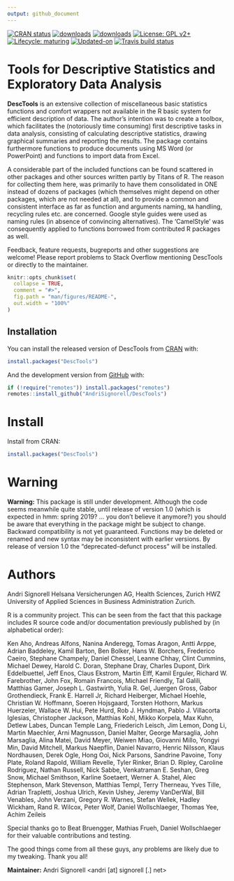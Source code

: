 ```yaml
---
output: github_document
---
```


<!-- README.md is generated from README.Rmd. Please edit that file -->

<!-- badges: start -->
[![CRAN status](https://www.r-pkg.org/badges/version-last-release/DescTools)](https://CRAN.R-project.org/package=DescTools)
[![downloads](https://cranlogs.r-pkg.org/badges/grand-total/DescTools)](https://CRAN.R-project.org/package=DescTools)
[![downloads](http://cranlogs.r-pkg.org/badges/last-week/DescTools)](https://CRAN.R-project.org/package=DescTools)
[![License: GPL v2+](https://img.shields.io/badge/License-GPL%20v2+-blue.svg)](https://www.gnu.org/licenses/old-licenses/gpl-2.0.en.html)
[![Lifecycle: maturing](https://img.shields.io/badge/lifecycle-maturing-blue.svg)](https://www.tidyverse.org/lifecycle/#maturing)
[![Updated-on](https://img.shields.io/badge/Updated%20on-`r gsub('-', '--', Sys.Date())`-yellowgreen.svg)](/commits/master)
[![Travis build status](https://travis-ci.org/forked-packages/DescTools.svg?branch=master)](https://travis-ci.org/forked-packages/DescTools)

<!-- badges: end -->

# Tools for Descriptive Statistics and Exploratory Data Analysis

**DescTools** is an extensive collection of miscellaneous basic statistics functions and comfort wrappers not available in the R basic system for efficient description of data.
The author's intention was to create a toolbox, which facilitates the (notoriously time consuming) first descriptive tasks in data analysis, consisting of calculating descriptive statistics, drawing graphical summaries and reporting the results.
The package contains furthermore functions to produce documents using MS Word (or PowerPoint) and functions to import data from Excel.
 \cr

A considerable part of the included functions can be found scattered in other packages and other sources written partly by Titans of R.
The reason for collecting them here, was primarily to have them consolidated in ONE instead of dozens of packages (which themselves might depend on other packages, which are not needed at all), and to provide a common and consistent interface as far as function and arguments naming, `NA` handling, recycling rules etc. are concerned.
Google style guides were used as naming rules (in absence of convincing alternatives).
The 'CamelStyle' was consequently applied to functions borrowed from contributed R packages as well.
 \cr

Feedback, feature requests, bugreports and other suggestions are welcome! Please report problems to Stack Overflow mentioning DescTools or directly to the maintainer.


```r
knitr::opts_chunk$set(
  collapse = TRUE,
  comment = "#>",
  fig.path = "man/figures/README-",
  out.width = "100%"
)
```



## Installation

You can install the released version of DescTools from [CRAN](https://CRAN.R-project.org) with:

``` r
install.packages("DescTools")
```

And the development version from [GitHub](https://github.com/) with:

``` r
if (!require("remotes")) install.packages("remotes")
remotes::install_github("AndriSignorell/DescTools")
```


# Install

Install from CRAN:
```r
install.packages("DescTools")
```

<!--
# A list of the functions in the package

A grouped list of the functions in the package.


## Operators, calculus, transformations

------------------------------------ --------------------------------------------------------------------------------------
[%()%]                               \tab Between operators determine if a value lies within a range[a,b] 

[%)(%]                               \tab Outside operators: \%)(\%, \%](\%, \%)[\%, \%][\% 

[%nin%]                              \tab "not in" operator 

[%overlaps%]                         \tab Do two collections have common elements? 

[%like%],[%like any%]                \tab Simple operator to search for a specified pattern 

[%^%]                                \tab Powers of matrices 

[Interval]                           \tab The number of days of the overlapping part 
                                     \tab of two date periods 

[AUC]                                \tab Area under the curve 

[Primes]                             \tab Find all primes less than n 

[Factorize]                          \tab Prime factorization of integers 

[Divisors]                           \tab All divisors of an integer 

[GCD]                                \tab Greatest common divisor 

[LCM]                                \tab Least common multiple 

[Permn]                              \tab Determine all possible permutations of a set 

[Fibonacci]                          \tab Generates single Fibonacci numbers or a Fibonacci sequence 

[DigitSum]                           \tab Digit sum of a number 

[Frac]                               \tab Return the fractional part of a numeric value 

[Ndec]                               \tab Count decimal places of a number 

[MaxDigits]                          \tab Maximum used digits for a vector of numbers 

[Prec]                               \tab Precision of a number 

[BoxCox],[BoxCoxInv]                 \tab Box Cox transformation and its inverse transformation 

[BoxCoxLambda]                       \tab Return the optimal lambda for a BoxCox transformation 

[LogSt],[LogStInv]                   \tab Calculate started logarithmic transformation and it's inverse 

[Logit],[LogitInv]                   \tab Generalized logit and inverse logit function 

[LinScale]                           \tab Simple linear scaling of a vector x 

[Winsorize]                          \tab Data cleaning by winsorization 

[Trim]                               \tab Trim data by omitting outlying observations 

[CutQ]                               \tab Cut a numeric variable into quartiles or other quantiles 

[Recode]                             \tab Recode a factor with altered levels 

[Rename]                             \tab Change name(s) of a named object 

[Sort]                               \tab Sort extension for matrices and data.frames 

[SortMixed],[OrderMixed]             \tab Mixed sort order 

[DenseRank]                          \tab Calculate ranks in consecutive order (no ties) 

[PercentRank]                        \tab Calculate the percent rank 

[RoundTo]                            \tab Round to a multiple 

[Large],[Small]                      \tab Returns the kth largest, resp. smallest values 

[HighLow]                            \tab Combines `Large` and `Small`. 

[Rev]                                \tab Reverses the order of rows and/or columns of a matrix or a data.frame 

[Untable]                            \tab Recreates original list based on a n-dimensional frequency table 

[CollapseTable]                      \tab Collapse some rows/columns in a table. 

[Dummy]                              \tab Generate dummy codes for a factor 

[FisherZ],[FisherZInv]               \tab Fisher's z-transformation and its inverse 

[Midx]                               \tab Calculate sequentially the midpoints of the elements of a vector 

[Unwhich]                            \tab Inverse function to[which()], create a logical vector/matrix from indices 

[Vigenere]                           \tab Implements a Vigenere cypher, both encryption and decryption 

[BinTree],[PlotBinTree]              \tab Create and plot a binary tree structure with a given length 
------------------------------------ --------------------------------------------------------------------------------------
  

## Information and manipulation functions

------------------------------------ --------------------------------------------------------------------------------------
[AllDuplicated]                      \tab Find all values involved in ties 

[Closest]                            \tab Return the value in a vector being closest to a given one 

[Coalesce]                           \tab Return the first value in a vector not being `NA` 

[ZeroIfNA],[NAIfZero]                \tab Replace NAs by 0, resp. vice versa 

[Impute]                             \tab Replace NAs by the median or another value 

[LOCF]                               \tab Imputation of datapoints following the "last observation 
                                     \tab carried forward" rule 

[CombN]                              \tab Returns the number of subsets out of a list of elements 

[CombSet]                            \tab Generates all possible subsets out of a list of elements 

[CombPairs]                          \tab Generates all pairs out of one or two sets of elements 

[SampleTwins]                        \tab Create sample using stratifying groups 

[RndPairs]                           \tab Create pairs of correlated random numbers 

[RndWord]                            \tab Produce random combinations of characters 

[IsNumeric]                          \tab Check a vector for being numeric, zero Or a whole number 

[IsWhole]                            \tab Is x a whole number? 

[IsDichotomous]                      \tab Check if x contains exactly 2 values 

[IsOdd]                              \tab Is x even or odd? 

[IsPrime]                            \tab Is x a prime number? 

[IsZero]                             \tab Is numeric(x) == 0, say x < machine.eps? 

[IsEuclid]                           \tab Check if a distance matrix is euclidean 

[Label],[Unit]                       \tab Get or set the `label`, resp. `unit`, attribute of an object 

[Abind]                              \tab Bind matrices to n-dimensional arrays 

[Append]                             \tab Append elements to several classes of objects 

[VecRot],[VecShift]                  \tab Shift the elements of a vector in a circular mode to the right 
                                     \tab or to the left by n characters.  

[Clockwise]                          \tab Transform angles from counter clock into clockwise mode 

[split.formula]                      \tab A formula interface for the base function split 

[reorder.factor]                     \tab Reorder the levels of a factor 

[ToLong],[ToWide]                    \tab Simple reshaping of a vector 

[SetNames]                           \tab Set the names, rownames or columnnames in an object and return it 

[Some]                               \tab Return some randomly chosen elements of an object 

[SplitAt]                            \tab Split a vector into several pieces at given positions 

[SplitPath]                          \tab Split a path string in drive, path, filename 

[Str]                                \tab Compactly display the structure of any R object 

[TextToTable]                        \tab Converts a string to a table 
------------------------------------ --------------------------------------------------------------------------------------
  

## String functions

------------------------------------ --------------------------------------------------------------------------------------
[StrCountW]                          \tab Count the words in a string 

[StrTrim]                            \tab Delete white spaces from a string 

[StrTrunc]                           \tab Truncate string on a given length and add ellipses if it really 
                                     \tab was truncated 

[StrLeft],[StrRight]                 \tab Returns the left/right part or the a string. 

[StrAlign]                           \tab Align strings to the left/right/center or to a given character 

[StrAbbr]                            \tab Abbreviates a string 

[StrCap]                             \tab Capitalize the first letter of a string 

[StrPad]                             \tab Fill a string with defined characters to fit a given length 

[StrRev]                             \tab Reverse a string 

[StrChop]                            \tab Split a string by a fixed number of characters. 

[StrExtract]                         \tab Extract a part of a string, defined as regular expression. 

[StrVal]                             \tab Extract numeric values from a string 

[StrIsNumeric]                       \tab Check whether a string does only contain numeric data 

[StrPos]                             \tab Find position of first occurrence of a string in another one 

[StrDist]                            \tab Compute Levenshtein or Hamming distance between strings 

[FixToTable]                         \tab Create table out of a running text, by using columns of spaces as delimiter 
------------------------------------ --------------------------------------------------------------------------------------
  

## Conversion functions

------------------------------------ --------------------------------------------------------------------------------------
[AscToChar],[CharToAsc]              \tab Converts ASCII codes to characters and vice versa 

[DecToBin],[BinToDec]                \tab Converts numbers from binmode to decimal and vice versa 

[DecToHex],[HexToDec]                \tab Converts numbers from hexmode to decimal and vice versa 

[DecToOct],[OctToDec]                \tab Converts numbers from octmode to decimal and vice versa 

[DegToRad],[RadToDeg]                \tab Convert degrees to radians and vice versa 

[CartToPol],[PolToCart]              \tab Transform cartesian to polar coordinates and vice versa 

[CartToSph],[SphToCart]              \tab Transform cartesian to spherical coordinates and vice versa 

[RomanToInt]                         \tab Convert roman numerals to integers 

[RgbToLong],[LongToRgb]              \tab Convert a rgb color to a long number and vice versa 

[ColToGray],[ColToGrey]              \tab Convert colors to gcrey/grayscale 

[ColToHex],[HexToCol]                \tab Convert a color into hex string 

[HexToRgb]                           \tab Convert a hexnumber to an RGB-color 

[ColToHsv]                           \tab R color to HSV conversion 

[ColToRgb],[RgbToCol]                \tab Color to RGB conversion and back 

[ConvUnit]                           \tab Return the most common unit conversions 

------------------------------------ --------------------------------------------------------------------------------------
  

## Colors

------------------------------------ --------------------------------------------------------------------------------------
[SetAlpha]                           \tab Add transperancy (alpha channel) to a color.  

[ColorLegend]                        \tab Add a color legend to a plot 

[FindColor]                          \tab Get color on a defined color range 

[MixColor]                           \tab Get the mix of two colors 

[TextContrastColor]                  \tab Choose textcolor depending on background color 

[Pal]                                \tab Some custom color palettes 

------------------------------------ --------------------------------------------------------------------------------------
  

## Plots (low level)

------------------------------------ --------------------------------------------------------------------------------------
[Canvas]                             \tab Canvas for geometric plotting 

[Mar]                                \tab Set margins more comfortably.  

[Asp]                                \tab Return aspect ratio of the current plot 

[LineToUser]                         \tab Convert line coordinates to user coordinates 

[lines.loess]                        \tab Add a loess smoother and its CIs to an existing plot 

[lines.lm]                           \tab Add the prediction of linear model and its CIs to a plot 

[lines.smooth.spline]                \tab Add the prediction of a smooth.spline and its CIs to a plot 

[BubbleLegend]                       \tab Add a legend for bubbles to a bubble plot 

[TitleRect]                          \tab Add a main title to a plot surrounded by a rectangular box 

[BarText]                            \tab Add the value labels to a barplot 

[ErrBars]                            \tab Add horizontal or vertical error bars to an existing plot 

[DrawArc],[DrawRegPolygon]           \tab Draw elliptic, circular arc(s) or regular polygon(s) 

[DrawCircle],[DrawEllipse]           \tab Draw a circle, a circle annulus or a sector or an annulus 

[DrawBezier]                         \tab Draw a Bezier curve 

[DrawBand]                           \tab Draw confidence band 

[BoxedText]                          \tab Add text surrounded by a box to a plot 

[Rotate]                             \tab Rotate a geometric structure 

[SpreadOut]                          \tab Spread out a vector of numbers so that there is a minimum 
                                     \tab interval between any two elements. This can be used 
                                     \tab to place textlabels in a plot so that they do not overlap. 

[IdentifyA]                          \tab Helps identifying all the points in a specific area.  

[identify.formula]                   \tab Formula interface for[identify()].  

[PtInPoly]                           \tab Identify all the points within a polygon. 

[ConnLines]                          \tab Calculate and insert connecting lines in a barplot 

[AxisBreak]                          \tab Place a break mark on an axis 

[Shade]                              \tab Produce a shaded curve 

[Stamp]                              \tab Stamp the current plot with Date/Time/Directory or any other expression 
------------------------------------ --------------------------------------------------------------------------------------
  

## Plots (high level) 

------------------------------------ --------------------------------------------------------------------------------------
[PlotACF],[PlotGACF]                 \tab Create a combined plot of a time series including its 
                                     \tab autocorrelation and partial autocorrelation 

[PlotMonth]                          \tab Plot seasonal effects of a univariate time series 

[PlotArea]                           \tab Create an area plot 

[PlotBag]                            \tab Create a two-dimensional boxplot 

[PlotBagPairs]                       \tab Produce pairwise 2-dimensional boxplots (bagplot) 

[PlotBubble]                         \tab Draw a bubble plot 

[PlotCandlestick]                    \tab Plot candlestick chart 

[PlotCirc]                           \tab Create a circular plot 

[PlotCorr]                           \tab Plot a correlation matrix 

[PlotDot]                            \tab Plot a dotchart with confidence intervals 

[PlotFaces]                          \tab Produce a plot of Chernoff faces 

[PlotFdist]                          \tab Frequency distribution plot, combination of histogram, 
                                     \tab boxplot and ecdf.plot 

[PlotMarDens]                        \tab Scatterplot with marginal densities 

[PlotMultiDens]                      \tab Plot multiple density curves 

[PlotPolar]                          \tab Plot values on a circular grid 

[PlotFun]                            \tab Plot mathematical expression or a function 

[PolarGrid]                          \tab Plot a grid in polar coordinates 

[PlotPyramid]                        \tab Pyramid plot (back-back histogram) 

[PlotTreemap]                        \tab Plot of a treemap. 

[PlotVenn]                           \tab Plot a Venn diagram 

[PlotViolin]                         \tab Plot violins instead of boxplots 

[PlotQQ]                             \tab QQ-plot for an optional distribution 

[PlotWeb]                            \tab Create a web plot 

[PlotTernary]                        \tab Create a triangle or ternary plot 

[PlotMiss]                           \tab Plot missing values 

[PlotDev]                            \tab Simple convenience wrapper for producing TIF-Files 

[PlotECDF]                           \tab Plot empirical cumulative distribution function 

[PlotLinesA]                         \tab Plot the columns of one matrix against the columns of another 

[PlotLog]                            \tab Create a plot with logarithmic axis and log grid 

[PlotMosaic]                         \tab Plots a mosaic describing a contingency table in array form 

------------------------------------ --------------------------------------------------------------------------------------
  

## Distributions

------------------------------------ --------------------------------------------------------------------------------------
 _Benf                               \tab Benford distribution, including[qBenf],[dBenf],[rBenf] 

 _ExtrVal                            \tab Extreme value distribution ([dExtrVal]) 

 _Frechet                            \tab Frechet distribution ([dFrechet]) 

 _GenExtrVal                         \tab Generalized Extreme Value Distribution ([dGenExtrVal]) 

 _GenPareto                          \tab Generalized Pareto Distribution ([dGenPareto]) 

 _Gompertz                           \tab Gompertz distribution ([dGompertz]) 

 _Gumbel                             \tab Gumbel distribution ([dGumbel]) 

 _NegWeibull                         \tab Negative Weibull distribution ([dNegWeibull]) 

 _Order                              \tab Distributions of Order Statistics ([dOrder]) 

 _RevGumbel                          \tab Reverse Gumbel distribution ([dRevGumbel]), 

 _RevGumbelExp                       \tab Expontial reverse Gumbel distribution (quantile only) 

 _RevWeibull                         \tab Reverse Weibull distribution ([dRevWeibull]) 
------------------------------------ --------------------------------------------------------------------------------------
  

## Statistics

------------------------------------ --------------------------------------------------------------------------------------
[Freq]                               \tab Univariate frequency table 

[PercTable]                          \tab Bivariate percentage table 

[Margins]                            \tab (Extended) margin tables of a table 

[ExpFreq]                            \tab Expected frequencies of a n-dimensional table 

[Mode]                               \tab Mode, the most frequent value 

[Gmean],[Gsd]                        \tab Geometric mean and geometric standard deviation 

[Hmean]                              \tab Harmonic Mean 

[Median]                             \tab Extended median function supporting weights and ordered factors 

[HuberM],[TukeyBiweight]             \tab Huber M-estimator of location and Tukey's biweight robust mean 

[HodgesLehmann]                      \tab the Hodges-Lehmann estimator 

[HoeffD]                             \tab Hoeffding's D statistic 

[MeanSE]                             \tab Standard error of mean 

[MeanCI],[MedianCI]                  \tab Confidence interval for the mean and median 

[MeanDiffCI]                         \tab Confidence interval for the difference of two means 

[MoveAvg]                            \tab Moving average 

[MeanAD]                             \tab Mean absolute deviation 

[VarCI]                              \tab Confidence interval for the variance 

[CoefVar]                            \tab Coefficient of variation and its confidence interval 

[RobScale]                           \tab Robust data standardization 

[Range]                              \tab (Robust) range 

[BinomCI],[MultinomCI]               \tab Confidence intervals for binomial and multinomial proportions 

[BinomDiffCI]                        \tab Calculate confidence interval for a risk difference 

[BinomRatioCI]                       \tab Calculate confidence interval for the ratio of binomial proportions.  

[PoissonCI]                          \tab Confidence interval for a Poisson lambda 

[Skew],[Kurt]                        \tab Skewness and kurtosis 

[YuleQ],[YuleY]                      \tab Yule's Q and Yule's Y 

[TschuprowT]                         \tab Tschuprow's T 

[Phi],[ContCoef],[CramerV]           \tab Phi, Pearson's Contingency Coefficient and Cramer's V 

[GoodmanKruskalGamma]                \tab Goodman Kruskal's gamma 

[KendallTauA]                        \tab Kendall's tau-a 

[KendallTauB]                        \tab Kendall's tau-b 

[StuartTauC]                         \tab Stuart's tau-c 

[SomersDelta]                        \tab Somers' delta 

[Lambda]                             \tab Goodman Kruskal's lambda 

[GoodmanKruskalTau]                  \tab Goodman Kruskal's tau 

[UncertCoef]                         \tab Uncertainty coefficient 

[Entropy],[MutInf]                   \tab Shannon's entropy, mutual information 

[DivCoef],[DivCoefMax]               \tab Rao's diversity coefficient ("quadratic entropy") 

[TheilU]                             \tab Theil's U1 and U2 coefficient 

[Assocs]                             \tab Combines the association measures above.  

[OddsRatio],[RelRisk]                \tab Odds ratio and relative risk 

[ORToRelRisk]                        \tab Transform odds ratio to relative risk 

[CohenKappa],[KappaM]                \tab Cohen's Kappa, weighted Kappa and Kappa for 
                                     \tab more than 2 raters 

[CronbachAlpha]                      \tab Cronbach's alpha 

[ICC]                                \tab Intraclass correlations 

[KrippAlpha]                         \tab Return Kripp's alpha coefficient 

[KendallW]                           \tab Compute the Kendall coefficient of concordance 

[Lc]                                 \tab Calculate and plot Lorenz curve 

[Gini],[Atkinson]                    \tab Gini- and Atkinson coefficient 

[Herfindahl],[Rosenbluth]            \tab Herfindahl- and Rosenbluth coefficient 

[GiniSimpson]                        \tab Compute Gini-Simpson Coefficient 

[CorCI]                              \tab Confidence interval for Pearson's correlation coefficient 

[CorPart]                            \tab Find the correlations for a set x of variables with set y removed 

[CorPolychor]                        \tab Polychoric correlation coefficient 

[SpearmanRho]                        \tab Spearman rank correlation and its confidence intervals 

[ConDisPairs]                        \tab Return concordant and discordant pairs of two vectors 

[FindCorr]                           \tab Determine highly correlated variables 

[CohenD]                             \tab Cohen's Effect Size 

[EtaSq]                              \tab Effect size calculations for ANOVAs 

[Contrasts]                          \tab Generate pairwise contrasts for using in a post-hoc test 

[Strata]                             \tab Stratified sampling with equal/unequal probabilities 

[Outlier]                            \tab Outliers following Tukey's boxplot definition 

[LOF]                                \tab Local outlier factor 

[BrierScore]                         \tab Brier score, assessing the quality of predictions of binary events 

[Cstat]                              \tab C statistic, equivalent to the area under the ROC curve) 

[CCC]                                \tab Lin's concordance correlation coef for agreement on a continuous measure 

[MAE]                                \tab Mean absolute error 

[MAPE],[SMAPE]                       \tab Mean absolute and symmetric mean absolute percentage error 

[MSE],[RMSE]                         \tab Mean squared error and root mean squared error 

[NMAE],[NMSE]                        \tab Normalized mean absolute and mean squared error 

[Conf]                               \tab Confusion matrix, a cross-tabulation of observed and predicted classes 
                                     \tab with associated statistics 

[Sens],[Spec]                        \tab Sensitivity and specificity 

[PseudoR2]                           \tab Variants of pseudo R squared statistics: McFadden, Aldrich-Nelson, 
                                     \tab Nagelkerke, CoxSnell, Effron, McKelvey-Zavoina, Tjur 

[Mean],[SD],[Var]                    \tab Variants of base statistics, allowing to define weights: Mean, 

[Quantile],[MAD],[Cor]               \tab standard deviation, variance, quantile, mad, correlation 

[VIF],[StdCoef]                      \tab Variance inflation factors and standardised coefficents for linear models 
------------------------------------ --------------------------------------------------------------------------------------

## Tests
------------------------------------ --------------------------------------------------------------------------------------
[SignTest]                           \tab Signtest to test whether two groups are equally sized 

[ZTest]                              \tab Z--test for known population variance 

[TTestA]                             \tab Student's t-test based on sample statistics 

[JonckheereTerpstraTest]             \tab Jonckheere-Terpstra trend test for medians 

[PageTest]                           \tab Page test for ordered alternatives 

[CochranQTest]                       \tab Cochran's Q-test to find differences in matched sets 
                                     \tab of three or more frequencies or proportions. 

[VarTest]                            \tab ChiSquare test for one variance and F test for two variances 

[SiegelTukeyTest]                    \tab Siegel-Tukey test for equality in variability 

[SiegelTukeyRank]                    \tab Calculate Siegel-Tukey's ranks (auxiliary function) 

[LeveneTest]                         \tab Levene's test for homogeneity of variance 

[MosesTest]                          \tab Moses Test of extreme reactions 

[RunsTest]                           \tab Runs test for detecting non-randomness 

[DurbinWatsonTest]                   \tab Durbin-Watson test for autocorrelation 

[BartelsRankTest]                    \tab Bartels rank test for randomness 

[JarqueBeraTest]                     \tab Jarque-Bera Test for normality 

[AndersonDarlingTest]                \tab Anderson-Darling test for normality 

[CramerVonMisesTest]                 \tab Cramer-von Mises test for normality 

[LillieTest]                         \tab Lilliefors (Kolmogorov-Smirnov) test for normality 

[PearsonTest]                        \tab Pearson chi-square test for normality 

[ShapiroFranciaTest]                 \tab Shapiro-Francia test for normality 

[MHChisqTest]                        \tab Mantel-Haenszel Chisquare test 

[StuartMaxwellTest]                  \tab Stuart-Maxwell marginal homogeneity test 

[LehmacherTest]                      \tab Lehmacher marginal homogeneity test 

[CochranArmitageTest]                \tab Cochran-Armitage test for trend in binomial proportions 

[BreslowDayTest],[WoolfTest]         \tab Test for homogeneity on 2x2xk tables over strata 

[PostHocTest]                        \tab Post hoc tests by Scheffe, LSD, Tukey for a aov-object 

[ScheffeTest]                        \tab Multiple comparisons Scheffe test 

[DunnTest]                           \tab Dunn's test of multiple comparisons 

[DunnettTest]                        \tab Dunnett's test of multiple comparisons 

[ConoverTest]                        \tab Conover's test of multiple comparisons (following a kruskal test) 

[NemenyiTest]                        \tab Nemenyi's test of multiple comparisons 

[HotellingsT2Test]                   \tab Hotelling's T2 test for the one and two sample case 

[YuenTTest]                          \tab Yuen's robust t-Test with trimmed means and winsorized variances 

[BarnardTest]                        \tab Barnard's test for 2x2 tables 

[BreuschGodfreyTest]                 \tab Breusch-Godfrey test for higher-order serial correlation. 

[GTest]                              \tab Chi-squared contingency table test and goodness-of-fit test 

[HosmerLemeshowTest]                 \tab Hosmer-Lemeshow goodness of fit tests 

[VonNeumannTest]                     \tab Von Neumann's successive difference test 
------------------------------------ --------------------------------------------------------------------------------------
  

## Date functions
------------------------------------ --------------------------------------------------------------------------------------
[day.name],[day.abb]                 \tab Defined names of the days 

[AddMonths],[AddMonthsYM]            \tab Add a number of months to a given date 

[IsDate]                             \tab Check whether x is a date object 

[IsWeekend]                          \tab Check whether x falls on a weekend 

[IsLeapYear]                         \tab Check whether x is a leap year 

[LastDayOfMonth]                     \tab Return the last day of the month of the date x 

[DiffDays360]                        \tab Calculate the difference of two dates using the 360-days system 

[Date]                               \tab Create a date from numeric representation of year, month, day 

[Day],[Month],[Year]                 \tab Extract part of a date 

[Hour],[Minute],[Second]             \tab Extract part of time 

[Week],[Weekday]                     \tab Returns ISO week and weekday of a date 

[Quarter]                            \tab Quarter of a date 

[Timezone]                           \tab Timezone of a POSIXct/POSIXlt date 

[YearDay],[YearMonth]                \tab The day in the year of a date 

[Now],[Today]                        \tab Get current date or date-time 

[HmsToSec],[SecToHms]                \tab Convert `h:m:s` times to seconds and vice versa 

[Overlap]                            \tab Determine if and how extensively two date ranges overlap 

[Zodiac]                             \tab The zodiac sign of a date :-) 
------------------------------------ --------------------------------------------------------------------------------------
  

## Finance functions
------------------------------------ --------------------------------------------------------------------------------------
[OPR]                                \tab One period returns (simple and log returns) 

[NPV]                                \tab Net present value 

[NPVFixBond]                         \tab Net present value for fix bonds 

[IRR]                                \tab Internal rate of return 

[YTM]                                \tab Return yield to maturity for a bond 

[SLN],[DB],[SYD]                     \tab Several methods of depreciation of an asset 
------------------------------------ --------------------------------------------------------------------------------------
  

## GUI-Helpers
------------------------------------ --------------------------------------------------------------------------------------
[PasswordDlg]                        \tab Display a dialog containing an edit field, showing only ***. 
------------------------------------ --------------------------------------------------------------------------------------
  

## Reporting, InOut
------------------------------------ --------------------------------------------------------------------------------------
[CatTable]                           \tab Print a table with the option to have controlled linebreaks 

[Format],[Fmt]                       \tab Easy format for numbers and dates 

[Desc]                               \tab Produce a rich description of an object 

[Abstract]                           \tab Display compact overview of the structure of a data frame 

[TMod]                               \tab Create comparison table for (general) linear models 

[TOne]                               \tab Create "Table One"" describing baseline characteristics 

[GetNewWrd],[GetNewXL],[GetNewPP]    \tab Create a new Word, Excel or PowerPoint Instance 

[GetCurrWrd],[GetCurrXL],[GetCurrPP] \tab Get a handle to a running Word, Excel or PowerPoint instance 

[WrdKill],[XLKill]                   \tab Ends a (possibly hidden) Word/Excel process 

[IsValidWrd]                         \tab Check if the handle to a Word instance is valid or outdated 

[WrdCaption]                         \tab Insert a title in Word 

[WrdFont]                            \tab Get and set the font for the current selection in Word 

[WrdParagraphFormat]                 \tab Get and set the paragraph format 

[WrdTable]                           \tab Create a table in Word 

[WrdCellRange]                       \tab Select a cell range of a table in Word 

[WrdMergeCells]                      \tab Merge cells of a table in Word 

[WrdFormatCells]                     \tab Format selected cells of a table in word 

[WrdTableBorders]                    \tab Set or edit table border style of a table in Word 

[ToWrd],[ToXL]                       \tab Mord flexible wrapper to send diverse objects to Word, resp. Excel 

[WrdPlot]                            \tab Insert the active plot to Word 

[WrdInsertBookmark]                  \tab Insert a new bookmark in a Word document 

[WrdGoto]                            \tab Place cursor to a specific bookmark, or another text position. 

[WrdUpdateBookmark]                  \tab Update the text of a bookmark's range 

[WrdSaveAs]                          \tab Saves documents in Word 

[WrdStyle]                           \tab Get and set the style of a paragraph in Word 

[XLDateToPOSIXct]                    \tab Convert XL-Date format to POSIXct format 

[XLGetRange]                         \tab Get the values of one or several cell range(s) in Excel 

[XLGetWorkbook]                      \tab Get the values of all sheets of an Excel workbook 

[XLView]                             \tab Use Excel as viewer for a data.frame 

[PpPlot]                             \tab Insert active plot to PowerPoint 

[PpAddSlide]                         \tab Adds a slide to a PowerPoint presentation 

[PpText]                             \tab Adds a textbox with text to a PP-presentation 

[ParseSASDatalines]                  \tab Parse a SAS "datalines" statement to read data 
------------------------------------ --------------------------------------------------------------------------------------
  

## Tools
------------------------------------ --------------------------------------------------------------------------------------
[PairApply]                          \tab Helper for calculating functions pairwise 

[LsFct],[LsObj]                      \tab List the functions (or the data, all objects) of a package 

[FctArgs]                            \tab Retrieve the arguments of a functions 

[InDots]                             \tab Check if an argument is contained in ... argument and return it's value 

[ParseFormula]                       \tab Parse a formula and return the splitted parts of if 

[Recycle]                            \tab Recycle a list of elements to the maximal found dimension 

[Keywords]                           \tab Get the keywords of a man page 

[SysInfo]                            \tab Get some more information about system and environment 

[DescToolsOptions]                   \tab Get the DescTools specific options 

[PDFManual]                          \tab Get the pdf-manual of any package on CRAN and open it 
------------------------------------ --------------------------------------------------------------------------------------
  

## Data
------------------------------------ --------------------------------------------------------------------------------------
[d.pizza]                            \tab Synthetic dataset created for testing the description 

[d.whisky]                           \tab of Scotch Single Malts 
------------------------------------ --------------------------------------------------------------------------------------
  

## Reference Data
------------------------------------ --------------------------------------------------------------------------------------
[d.units],[d.prefix]                 \tab Unit conversion factors and metric prefixes 

[d.periodic]                         \tab Periodic table of elements 

[d.countries]                        \tab ISO 3166-1 country codes 

[roulette],[cards],[tarot]           \tab Datasets for probabilistic simulation 
------------------------------------ --------------------------------------------------------------------------------------

-->

# Warning

**Warning:** This package is still under development.
Although the code seems meanwhile quite stable, until release of version 1.0 (which is expected in hmm: spring 2019? ... you don't believe it anymore?) you should be aware that everything in the package might be subject to change.
Backward compatibility is not yet guaranteed.
Functions may be deleted or renamed and new syntax may be inconsistent with earlier versions.
By release of version 1.0 the "deprecated-defunct process" will be installed.


# Authors

Andri Signorell\cr   
Helsana Versicherungen AG, Health Sciences, Zurich\cr  
HWZ University of Applied Sciences in Business Administration Zurich.\cr  

R is a community project.
This can be seen from the fact that this package includes R source code and/or documentation previously published by (in alphabetical order): \cr

  Ken Aho,
  Andreas Alfons,
  Nanina Anderegg,
  Tomas Aragon,
  Antti Arppe,
  Adrian
  Baddeley,
  Kamil Barton,
  Ben Bolker,
  Hans W. Borchers,
  Frederico Caeiro,
  Stephane Champely,
  Daniel Chessel,
  Leanne Chhay,
  Clint Cummins,
  Michael
  Dewey,
  Harold C. Doran,
  Stephane Dray,
  Charles Dupont,
  Dirk Eddelbuettel,
  Jeff Enos,
  Claus Ekstrom,
  Martin Elff,
  Kamil Erguler,
  Richard W.
  Farebrother,
  John Fox,
  Romain Francois,
  Michael Friendly,
  Tal Galili,
  Matthias Gamer,
  Joseph L. Gastwirth,
  Yulia R. Gel,
  Juergen Gross,
  Gabor
  Grothendieck,
  Frank E. Harrell Jr,
  Richard Heiberger,
  Michael Hoehle,
  Christian W. Hoffmann,
  Soeren Hojsgaard,
  Torsten Hothorn,
  Markus Huerzeler,
  Wallace W. Hui,
  Pete Hurd,
  Rob J. Hyndman,
  Pablo J. Villacorta Iglesias,
  Christopher Jackson,
  Matthias Kohl,
  Mikko Korpela,
  Max Kuhn,
  Detlew Labes,
  Duncan Temple Lang,
  Friederich Leisch,
  Jim Lemon,
  Dong Li,
  Martin Maechler,
  Arni Magnusson,
  Daniel Malter,
  George Marsaglia,
  John Marsaglia,
  Alina
  Matei,
  David Meyer,
  Weiwen Miao,
  Giovanni Millo,
  Yongyi Min,
  David Mitchell,
  Markus Naepflin,
  Daniel Navarro,
  Henric Nilsson,
  Klaus Nordhausen,
  Derek
  Ogle,
  Hong Ooi,
  Nick Parsons,
  Sandrine Pavoine,
  Tony Plate,
  Roland Rapold,
  William Revelle,
  Tyler Rinker,
  Brian D. Ripley,
  Caroline Rodriguez,
  Nathan
  Russell,
  Nick Sabbe,
  Venkatraman E. Seshan,
  Greg Snow,
  Michael Smithson,
  Karline Soetaert,
  Werner A. Stahel,
  Alec Stephenson,
  Mark Stevenson,
  Matthias Templ,
  Terry Therneau,
  Yves Tille,
  Adrian Trapletti,
  Joshua Ulrich,
  Kevin Ushey,
  Jeremy VanDerWal,
  Bill Venables,
  John Verzani,
  Gregory R.
  Warnes,
  Stefan Wellek,
  Hadley Wickham,
  Rand R. Wilcox,
  Peter Wolf,
  Daniel
  Wollschlaeger,
  Thomas Yee,
  Achim Zeileis


Special thanks go to Beat Bruengger, Mathias Frueh, Daniel Wollschlaeger for
their valuable contributions and testing.

The good things come from all these guys, any problems are likely due to my
tweaking.
Thank you all! \cr


**Maintainer:** Andri Signorell <andri [at] signorell [.] net>

  
<!-- @keywords package -->

<!-- @examples -->

<!-- # ****************************************************** -->
<!-- # There are no examples defined here. But see the demos: -->
<!-- # -->
<!-- # demo(describe) -->
<!-- # demo(plots)) -->
<!-- # -->
<!-- # ****************************************************** -->

